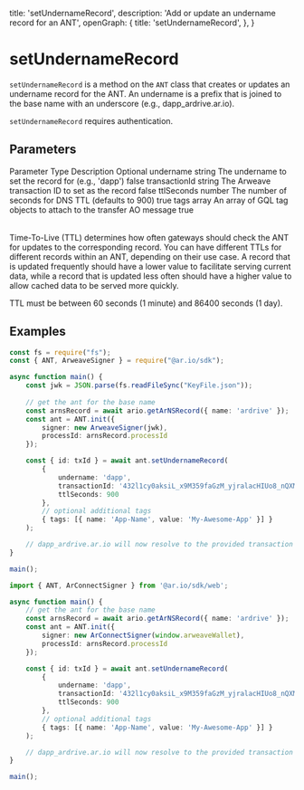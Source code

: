 
  title: 'setUndernameRecord',
  description: 'Add or update an undername record for an ANT',
  openGraph: {
    title: 'setUndernameRecord',
  },
}

<HeroPattern />

# setUndernameRecord

`setUndernameRecord` is a method on the `ANT` class that creates or updates an undername record for the ANT. An undername is a prefix that is joined to the base name with an underscore (e.g., dapp_ardrive.ar.io).

`setUndernameRecord` requires authentication.

## Parameters

<Table>
  <Table.Head>
    <Table.Row>
      <Table.Header>Parameter</Table.Header>
      <Table.Header>Type</Table.Header>
      <Table.Header>Description</Table.Header>
      <Table.Header>Optional</Table.Header>
    </Table.Row>
  </Table.Head>
  <Table.Body>
    <Table.Row>
      <Table.Cell className="font-semibold">undername</Table.Cell>
      <Table.Cell>string</Table.Cell>
      <Table.Cell>The undername to set the record for (e.g., 'dapp')</Table.Cell>
      <Table.Cell>false</Table.Cell>
    </Table.Row>
    <Table.Row>
      <Table.Cell className="font-semibold">transactionId</Table.Cell>
      <Table.Cell>string</Table.Cell>
      <Table.Cell>The Arweave transaction ID to set as the record</Table.Cell>
      <Table.Cell>false</Table.Cell>
    </Table.Row>
    <Table.Row>
      <Table.Cell className="font-semibold">ttlSeconds</Table.Cell>
      <Table.Cell>number</Table.Cell>
      <Table.Cell>The number of seconds for DNS TTL (defaults to 900)</Table.Cell>
      <Table.Cell>true</Table.Cell>
    </Table.Row>
    <Table.Row>
      <Table.Cell className="font-semibold">tags</Table.Cell>
      <Table.Cell>array</Table.Cell>
      <Table.Cell>An array of GQL tag objects to attach to the transfer AO message</Table.Cell>
      <Table.Cell>true</Table.Cell>
    </Table.Row>
  </Table.Body>
</Table>

<Tip title="TTL">
  Time-To-Live (TTL) determines how often gateways should check the ANT for updates to the corresponding record. You can have different TTLs for different records within an ANT, depending on their use case. A record that is updated frequently should have a lower
  value to facilitate serving current data, while a record that is updated less
  often should have a higher value to allow cached data to be served more
  quickly.

TTL must be between 60 seconds (1 minute) and 86400 seconds (1 day).
</Tip>

## Examples

<CodeGroup title="setUndernameRecord">

```typescript {{title: "NodeJS"}}
const fs = require("fs");
const { ANT, ArweaveSigner } = require("@ar.io/sdk");

async function main() {
    const jwk = JSON.parse(fs.readFileSync("KeyFile.json"));
    
    // get the ant for the base name
    const arnsRecord = await ario.getArNSRecord({ name: 'ardrive' });
    const ant = ANT.init({
        signer: new ArweaveSigner(jwk),
        processId: arnsRecord.processId
    });

    const { id: txId } = await ant.setUndernameRecord(
        {
            undername: 'dapp',
            transactionId: '432l1cy0aksiL_x9M359faGzM_yjralacHIUo8_nQXM',
            ttlSeconds: 900
        },
        // optional additional tags
        { tags: [{ name: 'App-Name', value: 'My-Awesome-App' }] }
    );

    // dapp_ardrive.ar.io will now resolve to the provided transaction id
}

main();
```

```typescript {{ title: 'Web' }}
import { ANT, ArConnectSigner } from '@ar.io/sdk/web';

async function main() {
    // get the ant for the base name
    const arnsRecord = await ario.getArNSRecord({ name: 'ardrive' });
    const ant = ANT.init({
        signer: new ArConnectSigner(window.arweaveWallet),
        processId: arnsRecord.processId
    });

    const { id: txId } = await ant.setUndernameRecord(
        {
            undername: 'dapp',
            transactionId: '432l1cy0aksiL_x9M359faGzM_yjralacHIUo8_nQXM',
            ttlSeconds: 900
        },
        // optional additional tags
        { tags: [{ name: 'App-Name', value: 'My-Awesome-App' }] }
    );

    // dapp_ardrive.ar.io will now resolve to the provided transaction id
}

main();
```

</CodeGroup> 